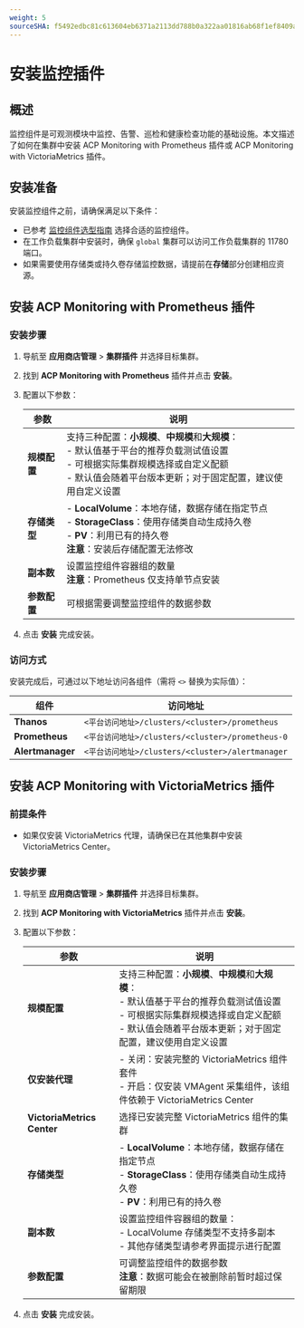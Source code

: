 ```yaml
---
weight: 5
sourceSHA: f5492edbc81c613604eb6371a2113dd788b0a322aa01816ab68f1ef8409af97a
---
```


# 安装监控插件

## 概述

监控组件是可观测模块中监控、告警、巡检和健康检查功能的基础设施。本文描述了如何在集群中安装 ACP Monitoring with Prometheus 插件或 ACP Monitoring with VictoriaMetrics 插件。

## 安装准备

安装监控组件之前，请确保满足以下条件：

- 已参考 [监控组件选型指南](../architecture/component_selection_suggestion.mdx) 选择合适的监控组件。
- 在工作负载集群中安装时，确保 `global` 集群可以访问工作负载集群的 11780 端口。
- 如果需要使用存储类或持久卷存储监控数据，请提前在**存储**部分创建相应资源。

## 安装 ACP Monitoring with Prometheus 插件

### 安装步骤

1. 导航至 **应用商店管理** > **集群插件** 并选择目标集群。

2. 找到 **ACP Monitoring with Prometheus** 插件并点击 **安装**。

3. 配置以下参数：

   | 参数                       | 说明                                                                                                                                                                                                                                                                                                                                                                          |
   | ------------------------- | ------------------------------------------------------------------------------------------------------------------------------------------------------------------------------------------------------------------------------------------------------------------------------------------------------------------------------------------------------------------------------ |
   | **规模配置**               | 支持三种配置：**小规模**、**中规模**和**大规模**：<br />- 默认值基于平台的推荐负载测试值设置<br />- 可根据实际集群规模选择或自定义配额<br />- 默认值会随着平台版本更新；对于固定配置，建议使用自定义设置                                                                                                                                            |
   | **存储类型**               | - **LocalVolume**：本地存储，数据存储在指定节点<br />- **StorageClass**：使用存储类自动生成持久卷<br />- **PV**：利用已有的持久卷<br />**注意**：安装后存储配置无法修改                                                                                                                                                                                        |
   | **副本数**                 | 设置监控组件容器组的数量<br />**注意**：Prometheus 仅支持单节点安装                                                                                                                                                                                                                                                                                                        |
   | **参数配置**               | 可根据需要调整监控组件的数据参数                                                                                                                                                                                                                                                                                                                                                |

4. 点击 **安装** 完成安装。

### 访问方式

安装完成后，可通过以下地址访问各组件（需将 `<>` 替换为实际值）：

| 组件            | 访问地址                                                       |
| -------------- | -------------------------------------------------------------- |
| **Thanos**     | `<平台访问地址>/clusters/<cluster>/prometheus`               |
| **Prometheus** | `<平台访问地址>/clusters/<cluster>/prometheus-0`             |
| **Alertmanager** | `<平台访问地址>/clusters/<cluster>/alertmanager`             |

## 安装 ACP Monitoring with VictoriaMetrics 插件

### 前提条件

- 如果仅安装 VictoriaMetrics 代理，请确保已在其他集群中安装 VictoriaMetrics Center。

### 安装步骤

1. 导航至 **应用商店管理** > **集群插件** 并选择目标集群。

2. 找到 **ACP Monitoring with VictoriaMetrics** 插件并点击 **安装**。

3. 配置以下参数：

   | 参数                       | 说明                                                                                                                                                                                                                                                                                                                                                                          |
   | ------------------------- | ------------------------------------------------------------------------------------------------------------------------------------------------------------------------------------------------------------------------------------------------------------------------------------------------------------------------------------------------------------------------------ |
   | **规模配置**               | 支持三种配置：**小规模**、**中规模**和**大规模**：<br />- 默认值基于平台的推荐负载测试值设置<br />- 可根据实际集群规模选择或自定义配额<br />- 默认值会随着平台版本更新；对于固定配置，建议使用自定义设置                                                                                                                                            |
   | **仅安装代理**             | - 关闭：安装完整的 VictoriaMetrics 组件套件<br />- 开启：仅安装 VMAgent 采集组件，该组件依赖于 VictoriaMetrics Center                                                                                                                                                                                                                                               |
   | **VictoriaMetrics Center**  | 选择已安装完整 VictoriaMetrics 组件的集群                                                                                                                                                                                                                                                                                                                              |
   | **存储类型**               | - **LocalVolume**：本地存储，数据存储在指定节点<br />- **StorageClass**：使用存储类自动生成持久卷<br />- **PV**：利用已有的持久卷                                                                                                                                                                                                                                         |
   | **副本数**                 | 设置监控组件容器组的数量：<br />- LocalVolume 存储类型不支持多副本<br />- 其他存储类型请参考界面提示进行配置                                                                                                                                                                                                                                                           |
   | **参数配置**               | 可调整监控组件的数据参数<br />**注意**：数据可能会在被删除前暂时超过保留期限                                                                                                                                                                                                                                                                                                 |

4. 点击 **安装** 完成安装。
